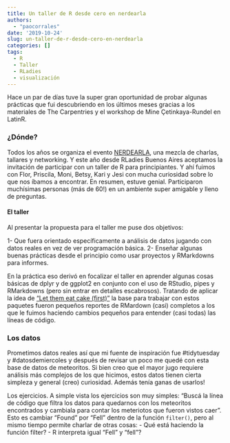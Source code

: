 ```yaml
---
title: Un taller de R desde cero en nerdearla
authors: 
  - "paocorrales"
date: '2019-10-24'
slug: un-taller-de-r-desde-cero-en-nerdearla
categories: []
tags:
  - R
  - Taller
  - RLadies
  - visualización
---
```


Hace un par de días tuve la super gran oportunidad de probar algunas prácticas que fui descubriendo en los últimos meses gracias a los materiales de The Carpentries y el workshop de  Mine Çetinkaya-Rundel en LatinR. 

### ¿Dónde? 

Todos los años se organiza el evento [NERDEARLA](https://twitter.com/nerdearla), una mezcla de charlas, tallares y networking. Y este año desde RLadies Buenos Aires aceptamos la invitación de participar con un taller de R para principiantes. Y ahí fuimos con Flor, Priscila, Moni, Betsy, Kari y Jesi con mucha curiosidad sobre lo que nos íbamos a encontrar. En resumen, estuve genial. Participaron muchísimas personas (más de 60!) en un ambiente super amigable y lleno de preguntas. 

#### El taller

Al presentar la propuesta para el taller me puse dos objetivos:

1- Que fuera orientado específicamente a análisis de datos jugando con datos reales en vez de ver programación básica.
2- Enseñar algunas buenas prácticas desde el principio como usar proyectos y RMarkdowns para informes. 

En la práctica eso derivó en focalizar el taller en aprender algunas cosas básicas de dplyr y de ggplot2 en conjunto con el uso de RStudio, pipes y RMarkdowns (pero sin entrar en detalles escabrosos). Tratando de aplicar la idea de ["Let them eat cake (first)"](https://speakerdeck.com/minecr/let-them-eat-cake-first-0a3bbf75-f6f1-42d5-8d2f-ac2ff741611f) la base para trabajar con estos paquetes fueron pequeños reportes de RMardown (casi) completos a los que le fuimos haciendo cambios pequeños para entender (casi todas) las líneas de código. 

### Los datos

Prometimos datos reales así que mi fuente de inspiración fue #tidytuesday y #datosdemiercoles y después de revisar un poco me quedé con esta base de datos de meteoritos. Si bien creo que el mayor jugo requiere análisis más complejos de los que hicimos, estos datos tienen cierta simpleza y general (creo) curiosidad. Además tenía ganas de usarlos!

Los ejercicios. A simple vista los ejercicios son muy simples: "Buscá la línea de código que filtra los datos para quedarnos con los meteoritos encontrados y cambiala para contar los meteriotos que fueron vistos caer". Esto es cambiar "Found" por "Fell" dentro de la función `filter()`, pero al mismo tiempo permite charlar de otras cosas:
- Qué está haciendo la función filter?
- R interpreta igual "Fell" y "fell"?